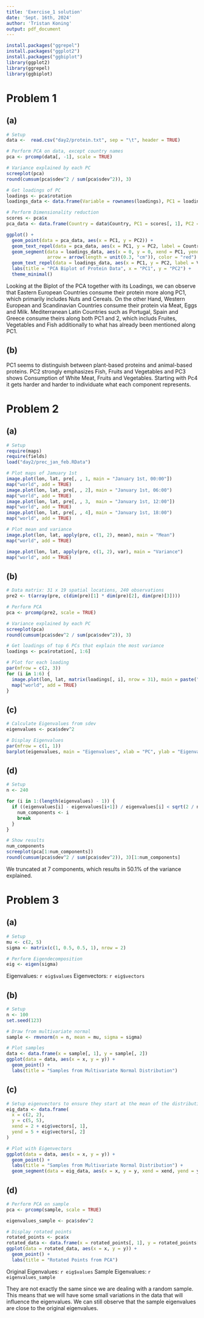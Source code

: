 ```yaml
---
title: 'Exercise_1 solution'
date: 'Sept. 16th, 2024'
author: 'Tristan Koning'
output: pdf_document
---
```


```r
install.packages("ggrepel")
install.packages("ggplot2")
install.packages("ggbiplot")
library(ggplot2)
library(ggrepel)
library(ggbiplot)
```

# Problem 1

## (a)

```r
# Setup
data <-  read.csv("day2/protein.txt", sep = "\t", header = TRUE)

# Perform PCA on data, except country names
pca <- prcomp(data[, -1], scale = TRUE)

# Variance explained by each PC
screeplot(pca)
round(cumsum(pca$sdev^2 / sum(pca$sdev^2)), 3)

# Get loadings of PC
loadings <- pca$rotation
loadings_data <- data.frame(Variable = rownames(loadings), PC1 = loadings[, 1], PC2 = loadings[, 2])

# Perform Dimensionality reduction
scores <- pca$x
pca_data <- data.frame(Country = data$Country, PC1 = scores[, 1], PC2 = scores[, 2])

ggplot() + 
  geom_point(data = pca_data, aes(x = PC1, y = PC2)) + 
  geom_text_repel(data = pca_data, aes(x = PC1, y = PC2, label = Country)) +
  geom_segment(data = loadings_data, aes(x = 0, y = 0, xend = PC1, yend = PC2),
               arrow = arrow(length = unit(0.3, "cm")), color = "red") +
  geom_text_repel(data = loadings_data, aes(x = PC1, y = PC2, label = Variable), color = "red") +
  labs(title = "PCA Biplot of Protein Data", x = "PC1", y = "PC2") +
  theme_minimal()
```

Looking at the Biplot of the PCA together with its Loadings, we can observe that Eastern European Countries consume their protein more along PC1, which primarily includes Nuts and Cereals.
On the other Hand, Western European and Scandinavian Countries consume their protein via Meat, Eggs and Milk.
Mediterranean Latin Countries such as Portugal, Spain and Greece consume theirs along both PC1 and 2, which includs Fruites, Vegetables and Fish additionally to what has already been mentioned along PC1.

## (b)
PC1 seems to distinguish between plant-based proteins and animal-based proteins. PC2 strongly emphasizes Fish, Fruits and Vegetables and PC3 shows Consumption of White Meat, Fruits and Vegetables. Starting with Pc4 it gets harder and harder to individuate what each component represents.


# Problem 2

## (a)

```r
# Setup
require(maps)
require(fields)
load("day2/prec_jan_feb.RData")

```

```r
# Plot maps of Jamuary 1st
image.plot(lon, lat, pre[, , 1, main = "January 1st, 00:00"])
map("world", add = TRUE)
image.plot(lon, lat, pre[, , 2], main = "January 1st, 06:00")
map("world", add = TRUE)
image.plot(lon, lat, pre[, , 3,  main = "January 1st, 12:00"])
map("world", add = TRUE)
image.plot(lon, lat, pre[, , 4], main = "January 1st, 18:00")
map("world", add = TRUE)
```

```r
# Plot mean and variance
image.plot(lon, lat, apply(pre, c(1, 2), mean), main = "Mean")
map("world", add = TRUE)

image.plot(lon, lat, apply(pre, c(1, 2), var), main = "Variance")
map("world", add = TRUE)
```

## (b)

```r
# Data matrix: 31 x 19 spatial locations, 240 observations
pre2 <- t(array(pre, c(dim(pre)[1] * dim(pre)[2], dim(pre)[3])))

# Perform PCA
pca <- prcomp(pre2, scale = TRUE)

# Variance explained by each PC
screeplot(pca)
round(cumsum(pca$sdev^2 / sum(pca$sdev^2)), 3)

# Get loadings of top 6 PCs that explain the most variance
loadings <- pca$rotation[, 1:6]

# Plot for each loading
par(mfrow = c(2, 3))
for (i in 1:6) {
  image.plot(lon, lat, matrix(loadings[, i], nrow = 31), main = paste("PC", i))
  map("world", add = TRUE)
}
```

## (c)

```r
# Calculate Eigenvalues from sdev
eigenvalues <- pca$sdev^2

# Display Eigenvalues
par(mfrow = c(1, 1))
barplot(eigenvalues, main = "Eigenvalues", xlab = "PC", ylab = "Eigenvalue")
```

## (d)

```r
# Setup
n <- 240

for (i in 1:(length(eigenvalues) - 1)) {
  if ((eigenvalues[i] - eigenvalues[i+1]) / eigenvalues[i] < sqrt(2 / n)) {
    num_components <- i
    break
  }
}

# Show results
num_components
screeplot(pca[1:num_components])
round(cumsum(pca$sdev^2 / sum(pca$sdev^2)), 3)[1:num_components]
```

We truncated at 7 components, which results in 50.1% of the variance explained.

# Problem 3

## (a)

```r
# Setup
mu <- c(2, 5)
sigma <- matrix(c(1, 0.5, 0.5, 1), nrow = 2)

# Perform Eigendecomposition
eig <- eigen(sigma)
```

Eigenvalues: `r eig$values`
Eigenvectors: `r eig$vectors`

## (b)

```r
# Setup
n <- 100
set.seed(123)

# Draw from multivariate normal
sample <- rmvnorm(n = n, mean = mu, sigma = sigma)

# Plot samples
data <- data.frame(x = sample[, 1], y = sample[, 2])
ggplot(data = data, aes(x = x, y = y)) +
  geom_point() +
  labs(title = "Samples from Multivariate Normal Distribution")
```

## (c)

```r
# Setup eigenvectors to ensure they start at the mean of the distribution
eig_data <- data.frame(
  x = c(2, 2),
  y = c(5, 5),
  xend = 2 + eig$vectors[, 1],
  yend = 5 + eig$vectors[, 2]
)

# Plot with Eigenvectors
ggplot(data = data, aes(x = x, y = y)) +
  geom_point() +
  labs(title = "Samples from Multivariate Normal Distribution") +
  geom_segment(data = eig_data, aes(x = x, y = y, xend = xend, yend = yend), arrow = arrow(length = unit(0.3, "cm")), color = "red")
```

## (d)

```r
# Perform PCA on sample
pca <- prcomp(sample, scale = TRUE)

eigenvalues_sample <- pca$sdev^2

# Display rotated points
rotated_points <- pca$x
rotated_data <- data.frame(x = rotated_points[, 1], y = rotated_points[, 2])
ggplot(data = rotated_data, aes(x = x, y = y)) +
  geom_point() +
  labs(title = "Rotated Points from PCA")
```

Original Eigenvalues: `r eig$values`
Sample Eigenvalues: `r eigenvalues_sample`

They are not exactly the same since we are dealing with a random sample.
This means that we will have some small variations in the data that will influence the eigenvalues. 
We can still observe that the sample eigenvalues are close to the original eigenvalues.